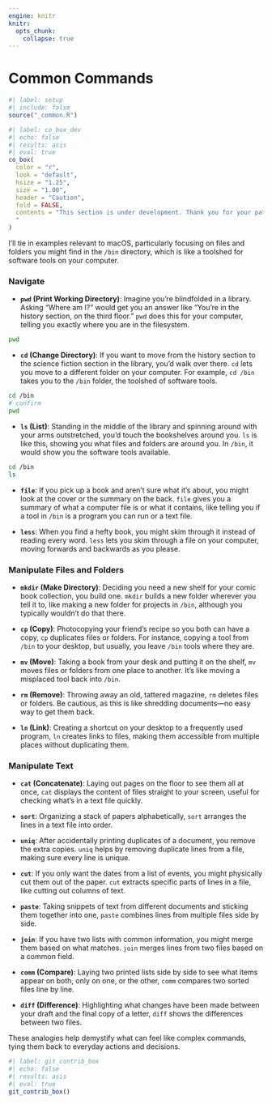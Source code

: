 ```yaml
---
engine: knitr
knitr:
  opts_chunk: 
    collapse: true
---
```


# Common Commands {.unnumbered}

```r
#| label: setup
#| include: false
source("_common.R")
```

```r
#| label: co_box_dev
#| echo: false
#| results: asis
#| eval: true
co_box(
  color = "r",
  look = "default", 
  hsize = "1.25", 
  size = "1.00", 
  header = "Caution", 
  fold = FALSE,
  contents = "This section is under development. Thank you for your patience.
  "
)
```

I'll tie in examples relevant to macOS, particularly focusing on files and folders you might find in the `/bin` directory, which is like a toolshed for software tools on your computer.

### Navigate

- **`pwd` (Print Working Directory)**: Imagine you're blindfolded in a library. Asking "Where am I?" would get you an answer like "You're in the history section, on the third floor." `pwd` does this for your computer, telling you exactly where you are in the filesystem.

```bash
pwd
```


- **`cd` (Change Directory)**: If you want to move from the history section to the science fiction section in the library, you'd walk over there. `cd` lets you move to a different folder on your computer. For example, `cd /bin` takes you to the `/bin` folder, the toolshed of software tools.

```bash
cd /bin
# confirm 
pwd
```

- **`ls` (List)**: Standing in the middle of the library and spinning around with your arms outstretched, you'd touch the bookshelves around you. `ls` is like this, showing you what files and folders are around you. In `/bin`, it would show you the software tools available.

```bash
cd /bin
ls 
```


- **`file`**: If you pick up a book and aren't sure what it's about, you might look at the cover or the summary on the back. `file` gives you a summary of what a computer file is or what it contains, like telling you if a tool in `/bin` is a program you can run or a text file.

- **`less`**: When you find a hefty book, you might skim through it instead of reading every word. `less` lets you skim through a file on your computer, moving forwards and backwards as you please.

### Manipulate Files and Folders

- **`mkdir` (Make Directory)**: Deciding you need a new shelf for your comic book collection, you build one. `mkdir` builds a new folder wherever you tell it to, like making a new folder for projects in `/bin`, although you typically wouldn't do that there.

- **`cp` (Copy)**: Photocopying your friend's recipe so you both can have a copy, `cp` duplicates files or folders. For instance, copying a tool from `/bin` to your desktop, but usually, you leave `/bin` tools where they are.

- **`mv` (Move)**: Taking a book from your desk and putting it on the shelf, `mv` moves files or folders from one place to another. It's like moving a misplaced tool back into `/bin`.

- **`rm` (Remove)**: Throwing away an old, tattered magazine, `rm` deletes files or folders. Be cautious, as this is like shredding documents—no easy way to get them back.

- **`ln` (Link)**: Creating a shortcut on your desktop to a frequently used program, `ln` creates links to files, making them accessible from multiple places without duplicating them.

### Manipulate Text

- **`cat` (Concatenate)**: Laying out pages on the floor to see them all at once, `cat` displays the content of files straight to your screen, useful for checking what's in a text file quickly.

- **`sort`**: Organizing a stack of papers alphabetically, `sort` arranges the lines in a text file into order.

- **`uniq`**: After accidentally printing duplicates of a document, you remove the extra copies. `uniq` helps by removing duplicate lines from a file, making sure every line is unique.

- **`cut`**: If you only want the dates from a list of events, you might physically cut them out of the paper. `cut` extracts specific parts of lines in a file, like cutting out columns of text.

- **`paste`**: Taking snippets of text from different documents and sticking them together into one, `paste` combines lines from multiple files side by side.

- **`join`**: If you have two lists with common information, you might merge them based on what matches. `join` merges lines from two files based on a common field.

- **`comm` (Compare)**: Laying two printed lists side by side to see what items appear on both, only on one, or the other, `comm` compares two sorted files line by line.

- **`diff` (Difference)**: Highlighting what changes have been made between your draft and the final copy of a letter, `diff` shows the differences between two files.

These analogies help demystify what can feel like complex commands, tying them back to everyday actions and decisions.


```r
#| label: git_contrib_box
#| echo: false
#| results: asis
#| eval: true
git_contrib_box()
```